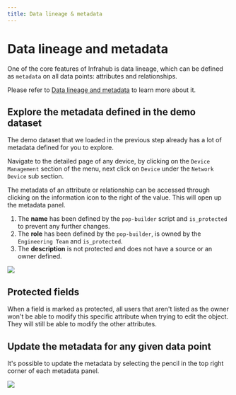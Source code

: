 ```yaml
---
title: Data lineage & metadata
---
```


# Data lineage and metadata

One of the core features of Infrahub is data lineage, which can be defined as `metadata` on all data points: attributes and relationships.

Please refer to [Data lineage and metadata](../../topics/metadata.mdx) to learn more about it.

## Explore the metadata defined in the demo dataset

The demo dataset that we loaded in the previous step already has a lot of metadata defined for you to explore.

Navigate to the detailed page of any device, by clicking on the `Device Management` section of the menu, next click on `Device` under the `Network Device` sub section.

The metadata of an attribute or relationship can be accessed through clicking on the information icon to the right of the value. This will open up the metadata panel.

1. The **name** has been defined by the `pop-builder` script and `is_protected` to prevent any further changes.
2. The **role** has been defined by the `pop-builder`, is owned by the `Engineering Team` and `is_protected`.
3. The **description** is not protected and does not have a source or an owner defined.

![](../../media/tutorial_4_metadata.png)

## Protected fields

When a field is marked as protected, all users that aren't listed as the owner won't be able to modify this specific attribute when trying to edit the object. They will still be able to modify the other attributes.

## Update the metadata for any given data point

It's possible to update the metadata by selecting the pencil in the top right corner of each metadata panel.

![](../../media/tutorial_4_metadata_edit.png)
